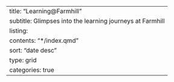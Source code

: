 ---
title: "Learning@Farmhill"
subtitle: Glimpses into the learning journeys at Farmhill
listing:
  contents: "*/index.qmd"
  sort: "date desc"
  type: grid
  categories: true
  ---

